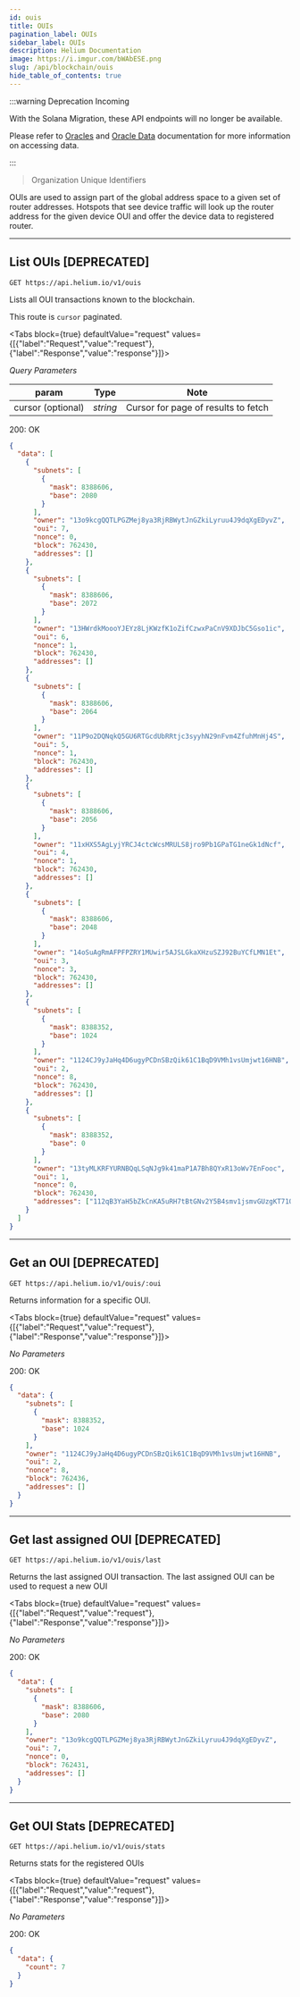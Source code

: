 ```yaml
---
id: ouis
title: OUIs
pagination_label: OUIs
sidebar_label: OUIs
description: Helium Documentation
image: https://i.imgur.com/bWAbESE.png
slug: /api/blockchain/ouis
hide_table_of_contents: true
---
```



:::warning Deprecation Incoming

With the Solana Migration, these API endpoints will no longer be available.

Please refer to [Oracles](/oracles) and [Oracle Data](/oracles/oracle-data) documentation for more
information on accessing data.

:::

> Organization Unique Identifiers

OUIs are used to assign part of the global address space to a given set of router addresses.
Hotspots that see device traffic will look up the router address for the given device OUI and offer
the device data to registered router.

---

## List OUIs [DEPRECATED]

```
GET https://api.helium.io/v1/ouis
```

Lists all OUI transactions known to the blockchain.

This route is `cursor` paginated.

<Tabs
  block={true}
  defaultValue="request"
  values={[{"label":"Request","value":"request"},{"label":"Response","value":"response"}]}>
<TabItem value="request">

_Query Parameters_

| param             | Type     | Note                                |
| ----------------- | -------- | ----------------------------------- |
| cursor (optional) | _string_ | Cursor for page of results to fetch |

</TabItem>
<TabItem value="response">

200: OK

```json
{
  "data": [
    {
      "subnets": [
        {
          "mask": 8388606,
          "base": 2080
        }
      ],
      "owner": "13o9kcgQQTLPGZMej8ya3RjRBWytJnGZkiLyruu4J9dqXgEDyvZ",
      "oui": 7,
      "nonce": 0,
      "block": 762430,
      "addresses": []
    },
    {
      "subnets": [
        {
          "mask": 8388606,
          "base": 2072
        }
      ],
      "owner": "13HWrdkMoooYJEYz8LjKWzfK1oZifCzwxPaCnV9XDJbC5Gso1ic",
      "oui": 6,
      "nonce": 1,
      "block": 762430,
      "addresses": []
    },
    {
      "subnets": [
        {
          "mask": 8388606,
          "base": 2064
        }
      ],
      "owner": "11P9o2DQNqkQ5GU6RTGcdUbRRtjc3syyhN29nFvm4ZfuhMnHj4S",
      "oui": 5,
      "nonce": 1,
      "block": 762430,
      "addresses": []
    },
    {
      "subnets": [
        {
          "mask": 8388606,
          "base": 2056
        }
      ],
      "owner": "11xHXS5AgLyjYRCJ4ctcWcsMRULS8jro9Pb1GPaTG1neGk1dNcf",
      "oui": 4,
      "nonce": 1,
      "block": 762430,
      "addresses": []
    },
    {
      "subnets": [
        {
          "mask": 8388606,
          "base": 2048
        }
      ],
      "owner": "14oSuAgRmAFPFPZRY1MUwir5AJSLGkaXHzuSZJ92BuYCfLMN1Et",
      "oui": 3,
      "nonce": 3,
      "block": 762430,
      "addresses": []
    },
    {
      "subnets": [
        {
          "mask": 8388352,
          "base": 1024
        }
      ],
      "owner": "1124CJ9yJaHq4D6ugyPCDnSBzQik61C1BqD9VMh1vsUmjwt16HNB",
      "oui": 2,
      "nonce": 8,
      "block": 762430,
      "addresses": []
    },
    {
      "subnets": [
        {
          "mask": 8388352,
          "base": 0
        }
      ],
      "owner": "13tyMLKRFYURNBQqLSqNJg9k41maP1A7Bh8QYxR13oWv7EnFooc",
      "oui": 1,
      "nonce": 0,
      "block": 762430,
      "addresses": ["112qB3YaH5bZkCnKA5uRH7tBtGNv2Y5B4smv1jsmvGUzgKT71QpE"]
    }
  ]
}
```

</TabItem>
</Tabs>

---

## Get an OUI [DEPRECATED]

```
GET https://api.helium.io/v1/ouis/:oui
```

Returns information for a specific OUI.

<Tabs
  block={true}
  defaultValue="request"
  values={[{"label":"Request","value":"request"},{"label":"Response","value":"response"}]}>
<TabItem value="request">

_No Parameters_

</TabItem>
<TabItem value="response">

200: OK

```json
{
  "data": {
    "subnets": [
      {
        "mask": 8388352,
        "base": 1024
      }
    ],
    "owner": "1124CJ9yJaHq4D6ugyPCDnSBzQik61C1BqD9VMh1vsUmjwt16HNB",
    "oui": 2,
    "nonce": 8,
    "block": 762436,
    "addresses": []
  }
}
```

</TabItem>
</Tabs>

---

## Get last assigned OUI [DEPRECATED]

```
GET https://api.helium.io/v1/ouis/last
```

Returns the last assigned OUI transaction. The last assigned OUI can be used to request a new OUI

<Tabs
  block={true}
  defaultValue="request"
  values={[{"label":"Request","value":"request"},{"label":"Response","value":"response"}]}>
<TabItem value="request">

_No Parameters_

</TabItem>
<TabItem value="response">

200: OK

```json
{
  "data": {
    "subnets": [
      {
        "mask": 8388606,
        "base": 2080
      }
    ],
    "owner": "13o9kcgQQTLPGZMej8ya3RjRBWytJnGZkiLyruu4J9dqXgEDyvZ",
    "oui": 7,
    "nonce": 0,
    "block": 762431,
    "addresses": []
  }
}
```

</TabItem>
</Tabs>

---

## Get OUI Stats [DEPRECATED]

```
GET https://api.helium.io/v1/ouis/stats
```

Returns stats for the registered OUIs

<Tabs
  block={true}
  defaultValue="request"
  values={[{"label":"Request","value":"request"},{"label":"Response","value":"response"}]}>
<TabItem value="request">

_No Parameters_

</TabItem>
<TabItem value="response">

200: OK

```json
{
  "data": {
    "count": 7
  }
}
```

</TabItem>
</Tabs>
